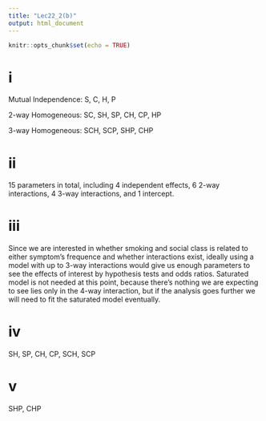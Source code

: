 ---
title: "Lec22_2(b)"
output: html_document
---

```{r setup, include=FALSE}
knitr::opts_chunk$set(echo = TRUE)
```

# i

Mutual Independence: S, C, H, P

2-way Homogeneous: SC, SH, SP, CH, CP, HP

3-way Homogeneous: SCH, SCP, SHP, CHP


# ii

15 parameters in total, including 4 independent effects, 6 2-way interactions, 4 3-way interactions, and 1 intercept.


# iii

Since we are interested in whether smoking and social class is related to either symptom's frequence and whether interactions exist, ideally using a model with up to 3-way interactions would give us enough parameters to see the effects of interest by hypothesis tests and odds ratios. Saturated model is not needed at this point, because there's nothing we are expecting to see lies only in the 4-way interaction, but if the analysis goes further we will need to fit the saturated model eventually.


# iv

SH, SP, CH, CP, SCH, SCP


# v

SHP, CHP
